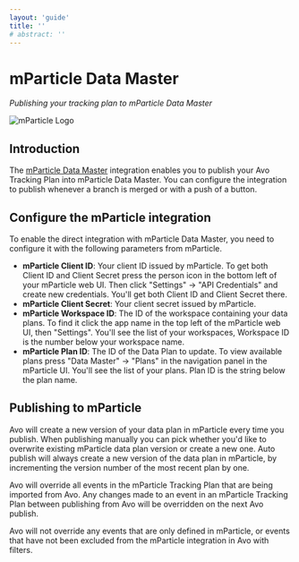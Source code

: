 ```yaml
---
layout: 'guide'
title: ''
# abstract: ''
---
```


# mParticle Data Master

*Publishing your tracking plan to mParticle Data Master*

![mParticle Logo](/docs/images/publishing_mparticle.svg)

## Introduction

The [mParticle Data Master](https://docs.mparticle.com/guides/data-master/introduction/) integration enables you to publish your Avo Tracking Plan into mParticle Data Master. You can configure the integration to publish whenever a branch is merged or with a push of a button.

## Configure the mParticle integration

To enable the direct integration with mParticle Data Master, you need to configure it with the following parameters from mParticle.

- **mParticle Client ID**: Your client ID issued by mParticle. To get both Client ID and Client Secret press the person icon in the bottom left of your mParticle web UI. Then click "Settings" -> "API Credentials" and create new credentials. You'll get both Client ID and Client Secret there.
- **mParticle Client Secret**: Your client secret issued by mParticle.
- **mParticle Workspace ID**: The ID of the workspace containing your data plans. To find it click the app name in the top left of the mParticle web UI, then "Settings". You'll see the list of your workspaces, Workspace ID is the number below your workspace name.
- **mParticle Plan ID**: The ID of the Data Plan to update. To view available plans press "Data Master" -> "Plans" in the navigation panel in the mParticle UI. You'll see the list of your plans. Plan ID is the string below the plan name.

## Publishing to mParticle

Avo will create a new version of your data plan in mParticle every time you publish. When publishing manually you can pick whether you'd like to overwrite existing mParticle data plan version or create a new one. Auto publish will always create a new version of the data plan in mParticle, by incrementing the version number of the most recent plan by one.

Avo will override all events in the mParticle Tracking Plan that are being imported from Avo. Any changes made to an event in an mParticle Tracking Plan between publishing from Avo will be overridden on the next Avo publish.

Avo will not override any events that are only defined in mParticle, or events that have not been excluded from the mParticle integration in Avo with filters.
